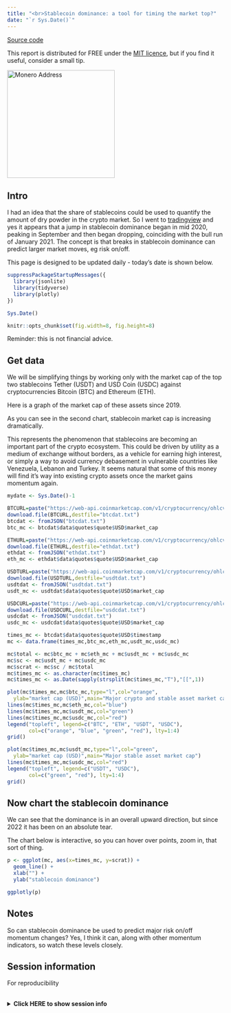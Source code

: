 ```yaml
---
title: "<br>Stablecoin dominance: a tool for timing the market top?"
date: "`r Sys.Date()`"
---
```


[Source code](https://github.com/MDZanalytics/cryptoblog/blob/main/stablecoincap.Rmd)

This report is distributed for FREE under the [MIT licence](https://github.com/MDZanalytics/cryptoblog/blob/main/LICENSE),
but if you find it useful, consider a small tip.

<img src="images/donations.png" alt="Monero Address" height="250" width="250" border="0" />

## Intro

I had an idea that the share of stablecoins could be used to quantify the amount of dry powder in the
crypto market.
So I went to [tradingview](https://www.tradingview.com/symbols/CRYPTOCAP-USDT.D/)
and yes it appears that a jump in stablecoin dominance began in mid 2020, peaking in September and then
began dropping, coinciding with the bull run of January 2021.
The concept is that breaks in stablecoin dominance can predict larger market moves, eg risk on/off.

This page is designed to be updated daily - today's date is shown below.

```r

suppressPackageStartupMessages({
  library(jsonlite)
  library(tidyverse)
  library(plotly)
})

Sys.Date()

knitr::opts_chunk$set(fig.width=8, fig.height=8)

```

Reminder: this is not financial advice.

## Get data

We will be simplifying things by working only with the market cap of the top two stablecoins Tether (USDT) and USD Coin (USDC) against cryptocurrencies Bitcoin (BTC) and Ethereum (ETH).

Here is a graph of the market cap of these assets since 2019.

As you can see in the second chart, stablecoin market cap is increasing dramatically.

This represents the phenomenon that stablecoins are becoming an important part of the crypto ecosystem.
This could be driven by utility as a medium of exchange without borders, as a vehicle for earning high 
interest, or simply a way to avoid currency debasement in vulnerable countries 
like Venezuela, Lebanon and Turkey.
It seems natural that some of this money will find it's way into existing crypto assets once the market
gains momentum again.

```r

mydate <- Sys.Date()-1

BTCURL=paste("https://web-api.coinmarketcap.com/v1/cryptocurrency/ohlcv/historical?symbol=BTC&convert=USD&interval=daily&time_start=2019-01-01&time_end=",mydate,sep="")
download.file(BTCURL,destfile="btcdat.txt")
btcdat <- fromJSON("btcdat.txt")
btc_mc <- btcdat$data$quotes$quote$USD$market_cap

ETHURL=paste("https://web-api.coinmarketcap.com/v1/cryptocurrency/ohlcv/historical?symbol=ETH&convert=USD&interval=daily&time_start=2019-01-01&time_end=",mydate,sep="")
download.file(ETHURL,destfile="ethdat.txt")
ethdat <- fromJSON("ethdat.txt")
eth_mc <- ethdat$data$quotes$quote$USD$market_cap

USDTURL=paste("https://web-api.coinmarketcap.com/v1/cryptocurrency/ohlcv/historical?symbol=USDT&convert=USD&interval=daily&time_start=2019-01-01&time_end=",mydate,sep="")
download.file(USDTURL,destfile="usdtdat.txt")
usdtdat <- fromJSON("usdtdat.txt")
usdt_mc <- usdtdat$data$quotes$quote$USD$market_cap

USDCURL=paste("https://web-api.coinmarketcap.com/v1/cryptocurrency/ohlcv/historical?symbol=USDC&convert=USD&interval=daily&time_start=2019-01-01&time_end=",mydate,sep="")
download.file(USDCURL,destfile="usdcdat.txt")
usdcdat <- fromJSON("usdcdat.txt")
usdc_mc <- usdcdat$data$quotes$quote$USD$market_cap

times_mc <- btcdat$data$quotes$quote$USD$timestamp
mc <- data.frame(times_mc,btc_mc,eth_mc,usdt_mc,usdc_mc)

mc$total <- mc$btc_mc + mc$eth_mc + mc$usdt_mc + mc$usdc_mc
mc$sc <- mc$usdt_mc + mc$usdc_mc
mc$scrat <- mc$sc / mc$total
mc$times_mc <- as.character(mc$times_mc)
mc$times_mc <- as.Date(sapply(strsplit(mc$times_mc,"T"),"[[",1))

plot(mc$times_mc,mc$btc_mc,type="l",col="orange",
  ylab="market cap (USD)",main="Major crypto and stable asset market cap")
lines(mc$times_mc,mc$eth_mc,col="blue")
lines(mc$times_mc,mc$usdt_mc,col="green")
lines(mc$times_mc,mc$usdc_mc,col="red")
legend("topleft", legend=c("BTC", "ETH", "USDT", "USDC"),
       col=c("orange", "blue", "green", "red"), lty=1:4)
grid()

plot(mc$times_mc,mc$usdt_mc,type="l",col="green",
  ylab="market cap (USD)",main="Major stable asset market cap")
lines(mc$times_mc,mc$usdc_mc,col="red")
legend("topleft", legend=c("USDT", "USDC"),
       col=c("green", "red"), lty=1:4)
grid()

```

## Now chart the stablecoin dominance

We can see that the dominance is in an overall upward direction, but since 2022 it has been on an 
absolute tear.

The chart below is interactive, so you can hover over points, zoom in, that sort of thing.

```r

p <- ggplot(mc, aes(x=times_mc, y=scrat)) +
  geom_line() +
  xlab("") +
  ylab("stablecoin dominance")

ggplotly(p)

```

## Notes

So can stablecoin dominance be used to predict major risk on/off momentum changes? Yes, I think it can,
along with other momentum indicators, so watch these levels closely.

## Session information

For reproducibility

<br><details><summary><b>Click HERE to show session info</b></summary><br><p>

```r

sessionInfo()

```

</details>
